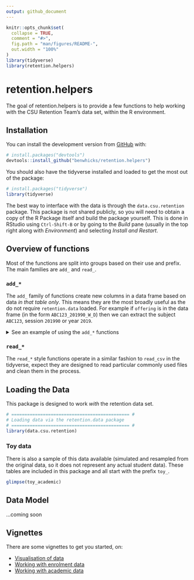 ```yaml
---
output: github_document
---
```


<!-- README.md is generated from README.Rmd. Please edit that file -->

```r
knitr::opts_chunk$set(
  collapse = TRUE,
  comment = "#>",
  fig.path = "man/figures/README-",
  out.width = "100%"
)
library(tidyverse)
library(retention.helpers)
```

# retention.helpers

<!-- badges: start -->
<!-- badges: end -->

The goal of retention.helpers is to provide a few functions to help working with the CSU Retention Team's data set, within the R environment.

## Installation

You can install the development version from [GitHub](https://github.com/) with:

``` r
# install.packages("devtools")
devtools::install_github("benwhicks/retention.helpers")
```

You should also have the tidyverse installed and loaded to get the most out of the package:

``` r
# install.packages("tidyverse")
library(tidyverse)
```

The best way to interface with the data is through the `data.csu.retention` package. This package is not shared publicly, so you will need to obtain a copy of the R Package itself and build the package yourself. This is done in RStudio using `Ctrl-Shift-B` or by going to the _Build_ pane (usually in the top right along with _Environment_) and selecting _Install and Restart_. 

## Overview of functions

Most of the functions are split into groups based on their use and prefix. The main families are `add_` and `read_`.

### `add_*`

The `add_` family of functions create new columns in a data frame based on data *in that table only*. This means they are the most broadly useful as the do not require `retention.data` loaded. For example if `offering` is in the data frame (in the form `ABC123_201990_W_D`) then we can extract the subject `ABC123`, session `201990` or year `2019`. 

<details><summary>See an example of using the `add_*` functions</summary>
``` r
# Given some data with offering
dat_with_offering <- tibble(
  offering = c("MTH100_189030_P_D", "PHL105_189060_B_I")
)

dat_with_offering

# Add in subject and year from offering
dat_with_offering %>% 
  add_subject_from_offering() %>% 
  add_year_from_offering()
```
</details>

### `read_*`

The `read_*` style functions operate in a similar fashion to `read_csv` in the tidyverse, expect they are designed to read particular commonly used files and clean them in the process. 


## Loading the Data

This package is designed to work _with_ the retention data set. 

```r
# ============================================= #
# Loading data via the retention.data package
# ============================================= #
library(data.csu.retention)
```

### Toy data

There is also a sample of this data available (simulated and resampled from the original data, so it does not represent any actual student data). These tables are included in this package and all start with the prefix `toy_`.

``` r
glimpse(toy_academic)
```

## Data Model

...coming soon

## Vignettes

There are some vignettes to get you started, on:

* [Visualisation of data](articles/Visualisation.html)
* [Working with enrolment data](articles/Working-with-enrolment-data.html)
* [Working with academic data](articles/Working-with-academic-data.html)
